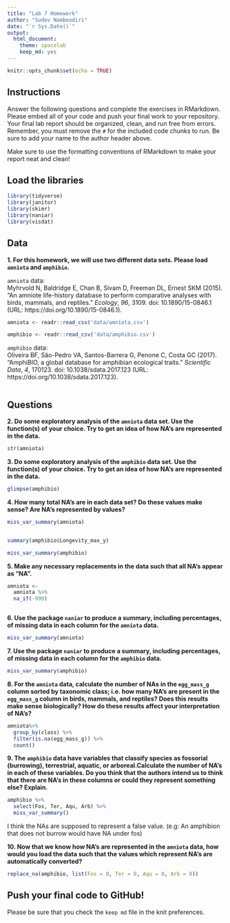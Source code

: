 ```yaml
---
title: "Lab 7 Homework"
author: "Sudev Namboodiri"
date: "`r Sys.Date()`"
output:
  html_document: 
    theme: spacelab
    keep_md: yes
---
```


```r
knitr::opts_chunk$set(echo = TRUE)
```

## Instructions
Answer the following questions and complete the exercises in RMarkdown. Please embed all of your code and push your final work to your repository. Your final lab report should be organized, clean, and run free from errors. Remember, you must remove the `#` for the included code chunks to run. Be sure to add your name to the author header above.  

Make sure to use the formatting conventions of RMarkdown to make your report neat and clean!  

## Load the libraries
```r
library(tidyverse)
library(janitor)
library(skimr)
library(naniar)
library(visdat)
``` 

## Data
**1. For this homework, we will use two different data sets. Please load `amniota` and `amphibio`.**  

`amniota` data:  
Myhrvold N, Baldridge E, Chan B, Sivam D, Freeman DL, Ernest SKM (2015). “An amniote life-history
database to perform comparative analyses with birds, mammals, and reptiles.” _Ecology_, *96*, 3109.
doi: 10.1890/15-0846.1 (URL: https://doi.org/10.1890/15-0846.1).
```r

amniota <- readr::read_csv('data/amniota.csv')

amphibio <- readr::read_csv('data/amphibio.csv')


```

`amphibio` data:  
Oliveira BF, São-Pedro VA, Santos-Barrera G, Penone C, Costa GC (2017). “AmphiBIO, a global database
for amphibian ecological traits.” _Scientific Data_, *4*, 170123. doi: 10.1038/sdata.2017.123 (URL:
https://doi.org/10.1038/sdata.2017.123).
```r

```

## Questions  
**2. Do some exploratory analysis of the `amniota` data set. Use the function(s) of your choice. Try to get an idea of how NA's are represented in the data.**  

```r

str(amniota)


```

**3. Do some exploratory analysis of the `amphibio` data set. Use the function(s) of your choice. Try to get an idea of how NA's are represented in the data.**  

```r

glimpse(amphibio)


```

**4. How many total NA's are in each data set? Do these values make sense? Are NA's represented by values?**   

```r
miss_var_summary(amniota)


summary(amphibio$Longevity_max_y)

```

```r
miss_var_summary(amphibio)


```

**5. Make any necessary replacements in the data such that all NA's appear as "NA".**   
```r
amniota <-
  amniota %>%
  na_if(-999)

```

```r
```

**6. Use the package `naniar` to produce a summary, including percentages, of missing data in each column for the `amniota` data.**  
```r
miss_var_summary(amniota)

```

**7. Use the package `naniar` to produce a summary, including percentages, of missing data in each column for the `amphibio` data.**
```r

miss_var_summary(amphibio)

```

**8. For the `amniota` data, calculate the number of NAs in the `egg_mass_g` column sorted by taxonomic class; i.e. how many NA's are present in the `egg_mass_g` column in birds, mammals, and reptiles? Does this results make sense biologically? How do these results affect your interpretation of NA's?**  

```r

amniota%>%
  group_by(class) %>%
  filter(is.na(egg_mass_g)) %>%
  count()

```

**9. The `amphibio` data have variables that classify species as fossorial (burrowing), terrestrial, aquatic, or arboreal.Calculate the number of NA's in each of these variables. Do you think that the authors intend us to think that there are NA's in these columns or could they represent something else? Explain.**
```r

amphibio %>%
  select(Fos, Ter, Aqu, Arb) %>%
  miss_var_summary()
```
I think the NAs are supposed to represent a false value. (e.g: An amphibion that does not burrow would have NA under fos)

**10. Now that we know how NA's are represented in the `amniota` data, how would you load the data such that the values which represent NA's are automatically converted?**
```r

replace_na(amphibio, list(Fos = 0, Ter = 0, Aqu = 0, Arb = 0))

```

## Push your final code to GitHub!
Please be sure that you check the `keep md` file in the knit preferences.  